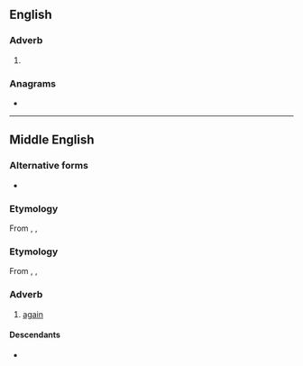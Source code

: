 ==English==

===Adverb===
{{en-adv|-}}

# {{obsolete spelling of|en|again}}

===Anagrams===
* {{anagrams|en|a=aagny|yagna}}

----

==Middle English==
<!--this Middle English entry was created using Template:new enm entry-->

===Alternative forms===
* {{alter|enm|again|ayain|ayen|anȝen|}}

===Etymology===
From {{inh|enm|ang|āġēan}}, {{m|ang|onġēan}}, {{m|ang|onġeġn||towards, against, opposite to, contrary to, against, in exchange for, opposite, back, again, anew, also}}

===Etymology===
From {{inh|enm|ang|āġēan}}, {{m|ang|onġēan}}, {{m|ang|onġeġn||towards, against, opposite to, contrary to, against, in exchange for, opposite, back, again, anew, also}}

===Adverb===
{{head|enm|adverb}}

# [[again]]

====Descendants====
* {{desc|en|again}}